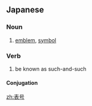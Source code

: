 ==Japanese==
{{ja-kanjitab|ひょう|ごう|yomi=on}}

===Noun===
{{ja-noun|ひょうごう}}

# [[emblem]], [[symbol]]

===Verb===
{{ja-verb-suru|ひょうごう}}

# be known as such-and-such

====Conjugation====
{{ja-suru|ひょうごう}}

[[zh:表号]]